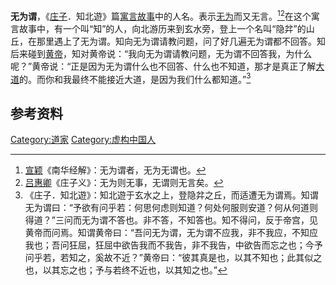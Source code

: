 '''无为谓'''，《[[庄子|庄子]]．知北遊》篇[[寓言故事|寓言故事]]中的人名。表示[[无为_(道家)|无为]]而又无言。<ref>[[宣颖|宣颖]]《南华经解》：无为谓者，无为无谓也。</ref><ref>[[吕惠卿|吕惠卿]]《庄子义》：无为则无事，无谓则无言矣。</ref>在这个寓言故事中，有一个叫“知”的人，向北游历来到玄水旁，登上一个名叫“隐弅”的山丘，在那里遇上了无为谓。知向无为谓请教问题，问了好几遍无为谓都不回答。知后来碰到[[黄帝|黄帝]]，知对黄帝说：“我向无为谓请教问题，无为谓不回答我，为什么呢？”黄帝说：“正是因为无为谓什么也不回答、什么也不知道，那才是真正了解[[道|大道]]的。而你和我最终不能接近大道，是因为我们什么都知道。”<ref>《庄子．知北遊》：知北遊于玄水之上，登隐弅之丘，而适遭无为谓焉。知谓无为谓曰：“予欲有问乎若：何思何虑则知道？何处何服则安道？何从何道则得道？”三问而无为谓不答也。非不答，不知答也。知不得问，反于帝宫，见黄帝而问焉。知谓黄帝曰：“吾问无为谓，无为谓不应我，非不我应，不知应我也；吾问狂屈，狂屈中欲告我而不我告，非不我告，中欲告而忘之也；今予问乎若，若知之，奚故不近？”黄帝曰：“彼其真是也，以其不知也；此其似之也，以其忘之也；予与若终不近也，以其知之也。”</ref>

==参考资料==
{{reflist}}
<references/><references/>

[[Category:道家|Category:道家]]
[[Category:虚构中国人|Category:虚构中国人]]